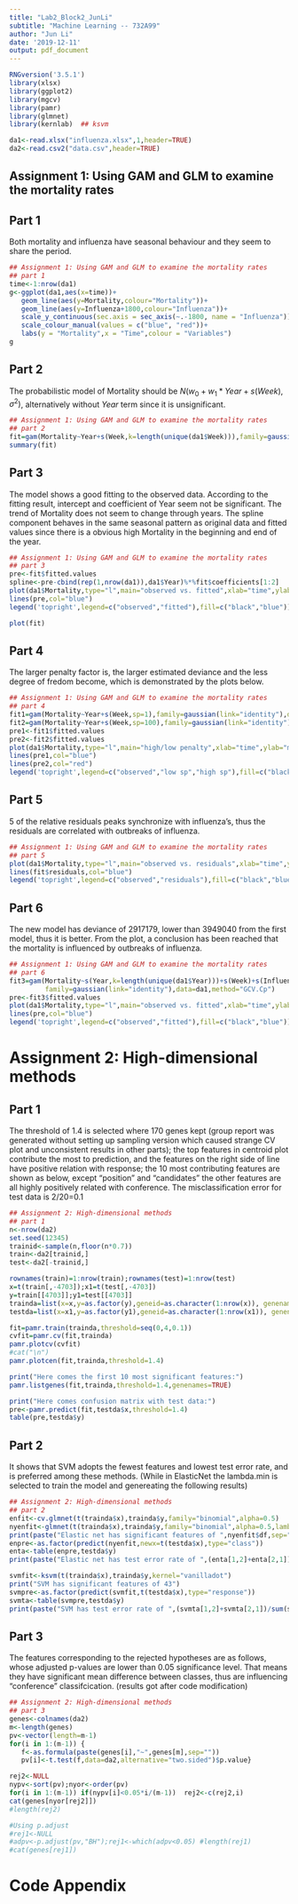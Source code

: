---
title: "Lab2_Block2_JunLi"
subtitle: "Machine Learning -- 732A99"
author: "Jun Li"
date: '2019-12-11'
output: pdf_document
---


```{r,eval=TRUE,echo=FALSE,warning=FALSE,message=FALSE}
RNGversion('3.5.1')
library(xlsx)
library(ggplot2)
library(mgcv)
library(pamr)
library(glmnet)
library(kernlab)  ## ksvm

da1<-read.xlsx("influenza.xlsx",1,header=TRUE)
da2<-read.csv2("data.csv",header=TRUE)
```

## Assignment 1: Using GAM and GLM to examine the mortality rates
## Part 1   
Both mortality and influenza have seasonal behaviour and they seem to share the period.

```{r,eval=TRUE,echo=FALSE,warning=FALSE}
## Assignment 1: Using GAM and GLM to examine the mortality rates
## part 1
time<-1:nrow(da1)
g<-ggplot(da1,aes(x=time))+
   geom_line(aes(y=Mortality,colour="Mortality"))+
   geom_line(aes(y=Influenza+1800,colour="Influenza"))+
   scale_y_continuous(sec.axis = sec_axis(~.-1800, name = "Influenza"))+
   scale_colour_manual(values = c("blue", "red"))+
   labs(y = "Mortality",x = "Time",colour = "Variables")
g
```


## Part 2
The probabilistic model of Mortality should be $N(w_0+w_1*Year+s(Week),\sigma^2)$, alternatively without *Year* term since it is unsignificant.

```{r,eval=TRUE,echo=FALSE,warning=FALSE}
## Assignment 1: Using GAM and GLM to examine the mortality rates
## part 2
fit=gam(Mortality~Year+s(Week,k=length(unique(da1$Week))),family=gaussian(link="identity"),data=da1,method="GCV.Cp") ## why k?
summary(fit)
```


## Part 3
The model shows a good fitting to the observed data. According to the fitting result, intercept and coefficient of Year seem not be significant. The trend of Mortality does not seem to change through years. The spline component behaves in the same seasonal pattern as original data and fitted values since there is a obvious high Mortality in the beginning and end of the year.

```{r,eval=TRUE,echo=FALSE,warning=FALSE}
## Assignment 1: Using GAM and GLM to examine the mortality rates
## part 3
pre<-fit$fitted.values
spline<-pre-cbind(rep(1,nrow(da1)),da1$Year)%*%fit$coefficients[1:2]
plot(da1$Mortality,type="l",main="observed vs. fitted",xlab="time",ylab="mortality")
lines(pre,col="blue")
legend('topright',legend=c("observed","fitted"),fill=c("black","blue"))

plot(fit)
```


## Part 4
The larger penalty factor is, the larger estimated deviance and the less degree of fredom become, which is demonstrated by the plots below.

```{r,eval=TRUE,echo=FALSE,warning=FALSE}
## Assignment 1: Using GAM and GLM to examine the mortality rates
## part 4
fit1=gam(Mortality~Year+s(Week,sp=1),family=gaussian(link="identity"),data=da1,method="GCV.Cp")
fit2=gam(Mortality~Year+s(Week,sp=100),family=gaussian(link="identity"),data=da1,method="GCV.Cp")
pre1<-fit1$fitted.values
pre2<-fit2$fitted.values
plot(da1$Mortality,type="l",main="high/low penalty",xlab="time",ylab="mortality")
lines(pre1,col="blue")
lines(pre2,col="red")
legend('topright',legend=c("observed","low sp","high sp"),fill=c("black","blue","red"))
```

## Part 5
5 of the relative residuals peaks synchronize with influenza's, thus the residuals are correlated with outbreaks of influenza.  


```{r,eval=TRUE,echo=FALSE,warning=FALSE}
## Assignment 1: Using GAM and GLM to examine the mortality rates
## part 5
plot(da1$Mortality,type="l",main="observed vs. residuals",xlab="time",ylab="mortality",ylim=c(-100,2500))
lines(fit$residuals,col="blue")
legend('topright',legend=c("observed","residuals"),fill=c("black","blue"))
```


## Part 6
The new model has deviance of 2917179, lower than 3949040 from the first model, thus it is better. From the plot, a conclusion has been reached that the mortality is influenced by outbreaks of influenza.

```{r,eval=TRUE,echo=FALSE,warning=FALSE}
## Assignment 1: Using GAM and GLM to examine the mortality rates
## part 6
fit3=gam(Mortality~s(Year,k=length(unique(da1$Year)))+s(Week)+s(Influenza),
         family=gaussian(link="identity"),data=da1,method="GCV.Cp")
pre<-fit3$fitted.values
plot(da1$Mortality,type="l",main="observed vs. fitted",xlab="time",ylab="mortality")
lines(pre,col="blue")
legend('topright',legend=c("observed","fitted"),fill=c("black","blue"))

```




# Assignment 2: High-dimensional methods
## Part 1
The threshold of 1.4 is selected where 170 genes kept (group report was generated without setting up sampling version which caused strange CV plot and unconsistent results in other parts); the top features in centroid plot contribute the most to prediction, and the features on the right side of line have positive relation with response; the 10 most contributing features are shown as below, except "position" and "candidates" the other features are all highly positively related with conference. The misclassification error for test data is 2/20=0.1  

```{r,eval=TRUE,results=FALSE,echo=FALSE,warning=FALSE,message=FALSE}
## Assignment 2: High-dimensional methods
## part 1
n<-nrow(da2)
set.seed(12345)
trainid<-sample(n,floor(n*0.7))
train<-da2[trainid,]
test<-da2[-trainid,]

rownames(train)=1:nrow(train);rownames(test)=1:nrow(test)
x=t(train[,-4703]);x1=t(test[,-4703])
y=train[[4703]];y1=test[[4703]]
trainda=list(x=x,y=as.factor(y),geneid=as.character(1:nrow(x)), genenames=rownames(x))
testda=list(x=x1,y=as.factor(y1),geneid=as.character(1:nrow(x1)), genenames=rownames(x1))

fit=pamr.train(trainda,threshold=seq(0,4,0.1))
cvfit=pamr.cv(fit,trainda)
pamr.plotcv(cvfit)
#cat("\n")
pamr.plotcen(fit,trainda,threshold=1.4)

print("Here comes the first 10 most significant features:")
pamr.listgenes(fit,trainda,threshold=1.4,genenames=TRUE)

print("Here comes confusion matrix with test data:")
pre<-pamr.predict(fit,testda$x,threshold=1.4)
table(pre,testda$y)
```



## Part 2
It shows that SVM adopts the fewest features and lowest test error rate, and is preferred among these methods. (While in ElasticNet the lambda.min is selected to train the model and genereating the following results)


```{r,eval=TRUE,echo=FALSE,warning=FALSE,message=FALSE}
## Assignment 2: High-dimensional methods
## part 2
enfit<-cv.glmnet(t(trainda$x),trainda$y,family="binomial",alpha=0.5)
nyenfit<-glmnet(t(trainda$x),trainda$y,family="binomial",alpha=0.5,lambda=enfit$lambda.min)
print(paste("Elastic net has significant features of ",nyenfit$df,sep=""))
enpre<-as.factor(predict(nyenfit,newx=t(testda$x),type="class"))
enta<-table(enpre,testda$y)
print(paste("Elastic net has test error rate of ",(enta[1,2]+enta[2,1])/sum(enta),sep=""))

svmfit<-ksvm(t(trainda$x),trainda$y,kernel="vanilladot")
print("SVM has significant features of 43")
svmpre<-as.factor(predict(svmfit,t(testda$x),type="response"))
svmta<-table(svmpre,testda$y)
print(paste("SVM has test error rate of ",(svmta[1,2]+svmta[2,1])/sum(svmta),sep=""))
```


## Part 3
The features corresponding to the rejected hypotheses are as follows, whose adjusted p-values are lower than 0.05 significance level. That means they have significant mean difference between classes, thus are influencing "conference" classifcication. (results got after code modification)

```{r,eval=TRUE,echo=FALSE,warning=FALSE}
## Assignment 2: High-dimensional methods
## part 3
genes<-colnames(da2)
m<-length(genes)
pv<-vector(length=m-1)
for(i in 1:(m-1)) {
   f<-as.formula(paste(genes[i],"~",genes[m],sep=""))
   pv[i]<-t.test(f,data=da2,alternative="two.sided")$p.value}

rej2<-NULL
nypv<-sort(pv);nyor<-order(pv)
for(i in 1:(m-1)) if(nypv[i]<0.05*i/(m-1))  rej2<-c(rej2,i)
cat(genes[nyor[rej2]])
#length(rej2)

#Using p.adjust
#rej1<-NULL
#adpv<-p.adjust(pv,"BH");rej1<-which(adpv<0.05) #length(rej1)
#cat(genes[rej1])

```







# Code Appendix

```{r code = readLines(knitr::purl("C:/Users/A550240/Desktop/LIU/1.2_MachineLearning/Lab2_block2_4/Lab2_Block2_JunLi_corrected.Rmd", documentation = 1)), echo = T, eval = F}
```